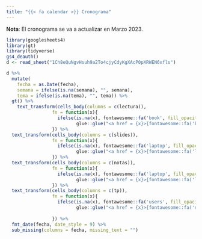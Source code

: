 ```yaml
---
title: "{{< fa calendar >}} Cronograma"
---
```


**Nota**: El cronograma se va a actualizar en Marzo 2023.

```r
library(googlesheets4)
library(gt)
library(tidyverse)
gs4_deauth()
d <- read_sheet("1Ch8eQuNgvHsuh9a2To4cjyCdyKgXAcP0pXRWEN6xfls")
```

```r
d %>% 
  mutate(
    fecha = as.Date(fecha),
    semana = ifelse(is.na(semana), "", semana),
    tema = ifelse(is.na(tema), "", tema)) %>%
  gt() %>%
    text_transform(cells_body(columns = c(lectura)),
                 fn = function(x){
                   ifelse(is.na(x), fontawesome::fa('book', fill_opacity = 0.1), 
                          glue::glue("<a href = {x}>{fontawesome::fa('book')}</a>"))
                 }) %>%
  text_transform(cells_body(columns = c(slides)),
                 fn = function(x){
                   ifelse(is.na(x), fontawesome::fa('laptop', fill_opacity = 0.1), 
                          glue::glue("<a href = {x}>{fontawesome::fa('laptop')}</a>"))
                 }) %>%
  text_transform(cells_body(columns = c(notas)),
                 fn = function(x){
                   ifelse(is.na(x), fontawesome::fa('laptop', fill_opacity = 0.1), 
                          glue::glue("<a href = {x}>{fontawesome::fa('laptop')}</a>"))
                 }) %>%
  text_transform(cells_body(columns = c(tp)),
                 fn = function(x){
                   ifelse(is.na(x), fontawesome::fa('users', fill_opacity = 0.1),
                          glue::glue("<a href = {x}>{fontawesome::fa('users')}</a>"))
                   
                 }) %>%
  fmt_date(fecha, date_style = 9) %>%
  sub_missing(columns = fecha, missing_text = "")
```